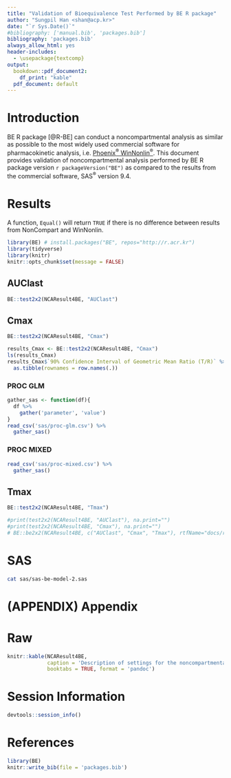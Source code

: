 ```yaml
---
title: "Validation of Bioequivalence Test Performed by BE R package"
author: "Sungpil Han <shan@acp.kr>"
date: "`r Sys.Date()`"
#bibliography: ['manual.bib', 'packages.bib']
bibliography: 'packages.bib'
always_allow_html: yes
header-includes:
  - \usepackage{textcomp}
output: 
  bookdown::pdf_document2: 
    df_print: "kable"
  pdf_document: default
---
```


# Introduction

BE R package [@R-BE] can conduct a noncompartmental analysis as similar as possible to the most widely used commercial software for pharmacokinetic analysis, i.e. [Phoenix^®^   WinNonlin^®^](https://www.certara.com/software/pkpd-modeling-and-simulation/phoenix-winnonlin/).
This document provides validation of noncompartmental analysis performed by BE R package version `r packageVersion("BE")` as compared to the results from the commercial software, SAS^®^ version 9.4.

# Results

A function, `Equal()` will return `TRUE` if there is no difference between results from NonCompart and WinNonlin.

```r
library(BE) # install.packages("BE", repos="http://r.acr.kr")
library(tidyverse)
library(knitr)
knitr::opts_chunk$set(message = FALSE)
```

## AUClast

```r
BE::test2x2(NCAResult4BE, "AUClast")
```

## Cmax

```r
BE::test2x2(NCAResult4BE, "Cmax")

results_Cmax <- BE::test2x2(NCAResult4BE, "Cmax")
ls(results_Cmax)
results_Cmax$`90% Confidence Interval of Geometric Mean Ratio (T/R)` %>% 
  as.tibble(rownames = row.names(.))
```

### PROC GLM

```r
gather_sas <- function(df){
  df %>% 
    gather('parameter', 'value')
}
read_csv('sas/proc-glm.csv') %>% 
  gather_sas()
```


### PROC MIXED

```r
read_csv('sas/proc-mixed.csv') %>% 
  gather_sas()
```

## Tmax

```r
BE::test2x2(NCAResult4BE, "Tmax")
```

```r
#print(test2x2(NCAResult4BE, "AUClast"), na.print="") 
#print(test2x2(NCAResult4BE, "Cmax"), na.print="") 
# BE::be2x2(NCAResult4BE, c("AUClast", "Cmax", "Tmax"), rtfName="docs/report.rtf")
```


# SAS

```bash
cat sas/sas-be-model-2.sas
```

\pagebreak

# (APPENDIX) Appendix {-}

# Raw

```r
knitr::kable(NCAResult4BE, 
             caption = 'Description of settings for the noncompartmental analysis performed in WinNonlin and links to the raw data', 
             booktabs = TRUE, format = 'pandoc')
```


# Session Information

```r
devtools::session_info()
```

# References {-}

```r
library(BE)
knitr::write_bib(file = 'packages.bib')
```
